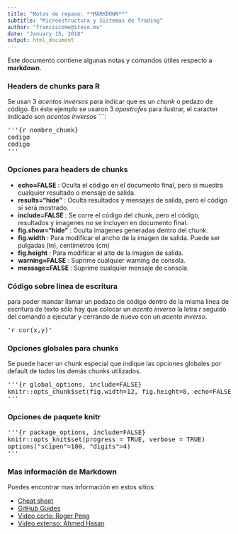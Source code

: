 ```yaml
---
title: "Notas de repaso: **MARKDOWN**"
subtitle: "Microestructura y Sistemas de Trading"
author: "franciscome@iteso.mx"
date: "January 15, 2018"
output: html_document
---
```


Este documento contiene algunas notas y comandos útiles respecto a **markdown**.

### Headers de chunks para R

Se usan 3 *acentos inversos* para indicar que es un *chunk* o pedazo de código. En éste ejemplo se usaron 3 *apostrofes* para ilustrar, el caracter indicado son *acentos inversos* ```:

<pre>'''{r nombre_chunk}
codigo
codigo
'''
</pre>

### Opciones para headers de chunks

- **echo=FALSE** : Oculta el código en el documento final, pero si muestra cualquier resultado o mensaje de salida.
- **results="hide"** : Oculta resultados y mensajes de salida, pero el código si será mostrado.
- **include=FALSE ** : Se corre el código del chunk, pero el código, resultados y imagenes no se incluyen en documento final.
- **fig.show="hide"** : Oculta imagenes generadas dentro del chunk.
- **fig.width** : Para modificar el ancho de la imagen de salida. Puede ser pulgadas (in), centímetros (cm)
- **fig.height** : Para modificar el alto de la imagen de salida.
- **warning=FALSE** : Suprime cualquier warning de consola.
- **message=FALSE ** : Suprime cualquier mensaje de consola.

### Código sobre linea de escritura

para poder mandar llamar un pedazo de código dentro de la misma linea de escritura de texto sólo hay que colocar un *acento inverso* la letra *r* seguido del comando a ejecutar y cerrando de nuevo con un *acento inverso*. 

<pre>
'r cor(x,y)'
</pre>

###  Opciones globales para chunks

Se puede hacer un chunk especial que indique las opciones globales por default de todos los demás chunks utilizados. 

<pre>
'''{r global_options, include=FALSE}
knitr::opts_chunk$set(fig.width=12, fig.height=8, echo=FALSE, warning=FALSE, message=FALSE)
'''
</pre>

### Opciones de paquete knitr

<pre>
'''{r package_options, include=FALSE}
knitr::opts_knit$set(progress = TRUE, verbose = TRUE)
options("scipen"=100, "digits"=4)
'''
</pre>

### Mas información de **Markdown**

Puedes encontrar mas información en estos sitios:

- [Cheat sheet](https://github.com/adam-p/markdown-here/wiki/Markdown-Cheatsheet#code)
- [GitHub Guides](https://guides.github.com/features/mastering-markdown/)
- [Video corto: Roger Peng](https://www.youtube.com/watch?v=DNS7i2m4sB0)
- [Video extenso: Ahmed Hasan](https://www.youtube.com/watch?v=MIlzQpXlJNk)
